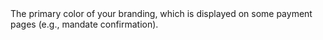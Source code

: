   
<ParamField body="PrimaryThemeColour" type="string">  
<HexColorCode />     
The primary color of your branding, which is displayed on some payment pages (e.g., mandate confirmation).  
</ParamField>